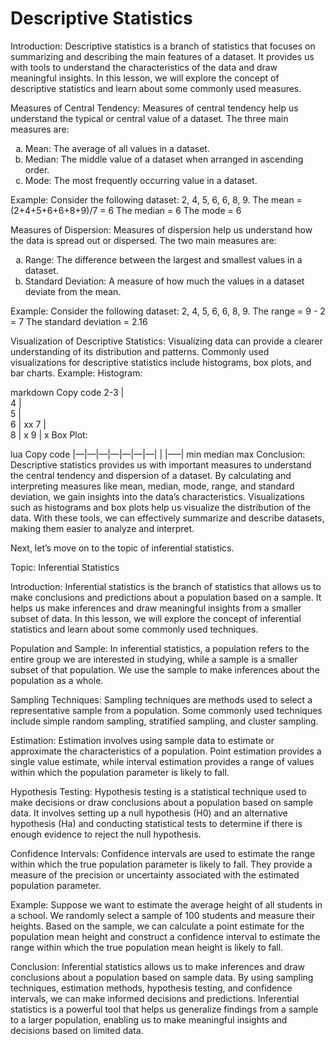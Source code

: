 # Descriptive Statistics

Introduction: Descriptive statistics is a branch of statistics that focuses on summarizing and describing the main features of a dataset. It provides us with tools to understand the characteristics of the data and draw meaningful insights. In this lesson, we will explore the concept of descriptive statistics and learn about some commonly used measures.

Measures of Central Tendency: Measures of central tendency help us understand the typical or central value of a dataset. The three main measures are:

a.  Mean: The average of all values in a dataset.
b.  Median: The middle value of a dataset when arranged in ascending order.
c.  Mode: The most frequently occurring value in a dataset.

Example: Consider the following dataset: 2, 4, 5, 6, 6, 8, 9. The mean = (2+4+5+6+6+8+9)/7 = 6 The median = 6 The mode = 6

Measures of Dispersion: Measures of dispersion help us understand how the data is spread out or dispersed. The two main measures are:

a.  Range: The difference between the largest and smallest values in a dataset.
b.  Standard Deviation: A measure of how much the values in a dataset deviate from the mean.

Example: Consider the following dataset: 2, 4, 5, 6, 6, 8, 9. The range = 9 - 2 = 7 The standard deviation = 2.16

Visualization of Descriptive Statistics: Visualizing data can provide a clearer understanding of its distribution and patterns. Commonly used visualizations for descriptive statistics include histograms, box plots, and bar charts. Example: Histogram:

markdown Copy code 2-3 \|\
4 \|\
5 \|\
6 \| xx 7 \|\
8 \| x 9 \| x Box Plot:

lua Copy code \|---\|---\|---\|---\|---\|---\|---\| \| \|-----\| min median max Conclusion: Descriptive statistics provides us with important measures to understand the central tendency and dispersion of a dataset. By calculating and interpreting measures like mean, median, mode, range, and standard deviation, we gain insights into the data's characteristics. Visualizations such as histograms and box plots help us visualize the distribution of the data. With these tools, we can effectively summarize and describe datasets, making them easier to analyze and interpret.

Next, let's move on to the topic of inferential statistics.

Topic: Inferential Statistics

Introduction: Inferential statistics is the branch of statistics that allows us to make conclusions and predictions about a population based on a sample. It helps us make inferences and draw meaningful insights from a smaller subset of data. In this lesson, we will explore the concept of inferential statistics and learn about some commonly used techniques.

Population and Sample: In inferential statistics, a population refers to the entire group we are interested in studying, while a sample is a smaller subset of that population. We use the sample to make inferences about the population as a whole.

Sampling Techniques: Sampling techniques are methods used to select a representative sample from a population. Some commonly used techniques include simple random sampling, stratified sampling, and cluster sampling.

Estimation: Estimation involves using sample data to estimate or approximate the characteristics of a population. Point estimation provides a single value estimate, while interval estimation provides a range of values within which the population parameter is likely to fall.

Hypothesis Testing: Hypothesis testing is a statistical technique used to make decisions or draw conclusions about a population based on sample data. It involves setting up a null hypothesis (H0) and an alternative hypothesis (Ha) and conducting statistical tests to determine if there is enough evidence to reject the null hypothesis.

Confidence Intervals: Confidence intervals are used to estimate the range within which the true population parameter is likely to fall. They provide a measure of the precision or uncertainty associated with the estimated population parameter.

Example: Suppose we want to estimate the average height of all students in a school. We randomly select a sample of 100 students and measure their heights. Based on the sample, we can calculate a point estimate for the population mean height and construct a confidence interval to estimate the range within which the true population mean height is likely to fall.

Conclusion: Inferential statistics allows us to make inferences and draw conclusions about a population based on sample data. By using sampling techniques, estimation methods, hypothesis testing, and confidence intervals, we can make informed decisions and predictions. Inferential statistics is a powerful tool that helps us generalize findings from a sample to a larger population, enabling us to make meaningful insights and decisions based on limited data.
